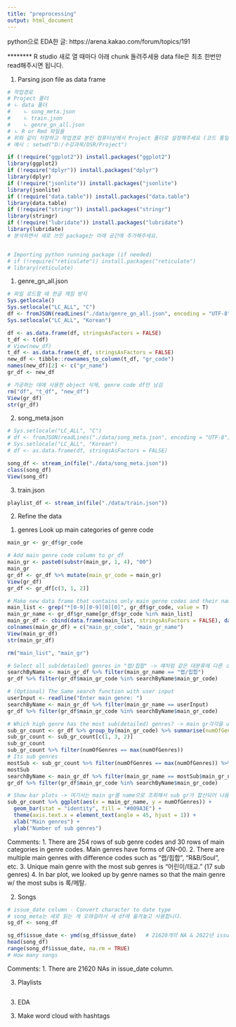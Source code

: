 ---
title: "preprocessing"
output: html_document
---
python으로 EDA한 글: https://arena.kakao.com/forum/topics/191

******** R studio 새로 열 때마다 아래 chunk 돌려주세용
data file은 최초 한번만 read해주시면 됩니다.

1. Parsing json file as data frame
```{r}
# 작업경로
# Project 폴더
# ㄴ data 폴더
#    ㄴ song_meta.json 
#    ㄴ train.json
#    ㄴ genre_gn_all.json
# ㄴ R or Rmd 파일들
# 위와 같이 저장하고 작업경로 본인 컴퓨터상에서 Project 폴더로 설정해주세요 (코드 통일을 위해서)
# 예시 : setwd("D:/수강과목/DSR/Project")

if (!require("ggplot2")) install.packages("ggplot2")
library(ggplot2)
if (!require("dplyr")) install.packages("dplyr")
library(dplyr)
if (!require("jsonlite")) install.packages("jsonlite")
library(jsonlite)
if (!require("data.table")) install.packages("data.table")
library(data.table)
if (!require("stringr")) install.packages("stringr")
library(stringr)
if (!require("lubridate")) install.packages("lubridate")
library(lubridate)
# 분석하면서 새로 쓰인 package는 아래 공간에 추가해주세요.


# Importing python running package (if needed)
# if (!require("reticulate")) install.packages("reticulate")
# library(reticulate)
```

  1) genre_gn_all.json
```{r}
# 파일 로드할 때 한글 깨짐 방지
Sys.getlocale()
Sys.setlocale("LC_ALL", "C")
df <- fromJSON(readLines("./data/genre_gn_all.json", encoding = "UTF-8"))
Sys.setlocale("LC_ALL", "Korean")

df <- as.data.frame(df, stringsAsFactors = FALSE)
t_df <- t(df)
# View(new_df)
t_df <- as.data.frame(t_df, stringsAsFactors = FALSE)
new_df <- tibble::rownames_to_column(t_df, "gr_code")
names(new_df)[2] <- c("gr_name")
gr_df <- new_df

# 가공하는 데에 사용한 object 삭제, genre code df만 남김
rm("df", "t_df", "new_df")
View(gr_df)
str(gr_df)
```

  2) song_meta.json
```{r}
# Sys.setlocale("LC_ALL", "C")
# df <- fromJSON(readLines("./data/song_meta.json", encoding = "UTF-8"))
# Sys.setlocale("LC_ALL", "Korean")
# df <- as.data.frame(df, stringsAsFactors = FALSE)

song_df <- stream_in(file("./data/song_meta.json"))
class(song_df)
View(song_df)
```
  
  3) train.json
```{r}
playlist_df <- stream_in(file("./data/train.json"))

```

2. Refine the data
 1) genres
 Look up main categories of genre code
```{r}
main_gr <- gr_df$gr_code

# Add main genre code column to gr_df 
main_gr <- paste0(substr(main_gr, 1, 4), "00")
main_gr
gr_df <- gr_df %>% mutate(main_gr_code = main_gr)
View(gr_df)
gr_df <- gr_df[c(3, 1, 2)]

# Make new data frame that contains only main gerne codes and their names 
main_list <- grep("*[0-9][0-9][0][0]", gr_df$gr_code, value = T)
main_gr_name <- gr_df$gr_name[gr_df$gr_code %in% main_list]
main_gr_df <- cbind(data.frame(main_list, stringsAsFactors = FALSE), data.frame(main_gr_name, stringsAsFactors = FALSE))
colnames(main_gr_df) = c("main_gr_code", "main_gr_name")
View(main_gr_df)
str(main_gr_df)

rm("main_list", "main_gr")

# Select all sub(detailed) genres in "랩/힙합" -> 얘처럼 같은 대분류에 다른 소분류가 여러 개 있음
searchByName <- main_gr_df %>% filter(main_gr_name == "랩/힙합")
gr_df %>% filter(gr_df$main_gr_code %in% searchByName$main_gr_code)

# (Optional) The Same search function with user input
userInput <- readline("Enter main genre: ")
searchByName <- main_gr_df %>% filter(main_gr_name == userInput)
gr_df %>% filter(gr_df$main_gr_code %in% searchByName$main_gr_code)

# Which high genre has the most sub(detailed) genres? -> main gr각각을 unique한 것으로 생각하고 조회한 것
sub_gr_count <- gr_df %>% group_by(main_gr_code) %>% summarise(numOfGenres = n()) %>% mutate(main_gr_name = main_gr_df$main_gr_name)
sub_gr_count <- sub_gr_count[c(1, 3, 2)]
sub_gr_count
sub_gr_count %>% filter(numOfGenres == max(numOfGenres))
# Its sub genres
mostSub <- sub_gr_count %>% filter(numOfGenres == max(numOfGenres)) %>% select(main_gr_name)
mostSub
searchByName <- main_gr_df %>% filter(main_gr_name == mostSub$main_gr_name)
gr_df %>% filter(gr_df$main_gr_code %in% searchByName$main_gr_code)

# Show bar plots -> 여기서는 main gr를 name으로 조회해서 sub gr가 합산되어 나옴
sub_gr_count %>% ggplot(aes(x = main_gr_name, y = numOfGenres)) +
  geom_bar(stat = "identity", fill = "#009A3E") +
  theme(axis.text.x = element_text(angle = 45, hjust = 1)) +
  xlab("Main genres") +
  ylab("Number of sub genres")

```
Comments:
1. There are 254 rows of sub genre codes and 30 rows of main categories in genre codes. Main genres have forms of GN--00.
2. There are multiple main genres with difference codes such as "랩/힙합", "R&B/Soul", etc.
3. Unique main genre with the most sub genres is "어린이/태교." (17 sub genres)
4. In bar plot, we looked up by genre names so that the main genre w/ the most subs is 록/메탈.

 2) Songs
 
```{r}
# issue_date column - Convert character to date type
# song_meta는 새로 읽는 게 오래걸려서 새 df에 옮겨놓고 사용합니다.
sg_df <- song_df

sg_df$issue_date <- ymd(sg_df$issue_date)   # 21620개의 NA & 2022년 issue도 있음ㅋㅋ
head(song_df)
range(song_df$issue_date, na.rm = TRUE)
# How many songs 
```
Comments:
1. There are 21620 NAs in issue_date column.


 3) Playlists
```{r}

```
 
3. EDA
 3) Make word cloud with hashtags

